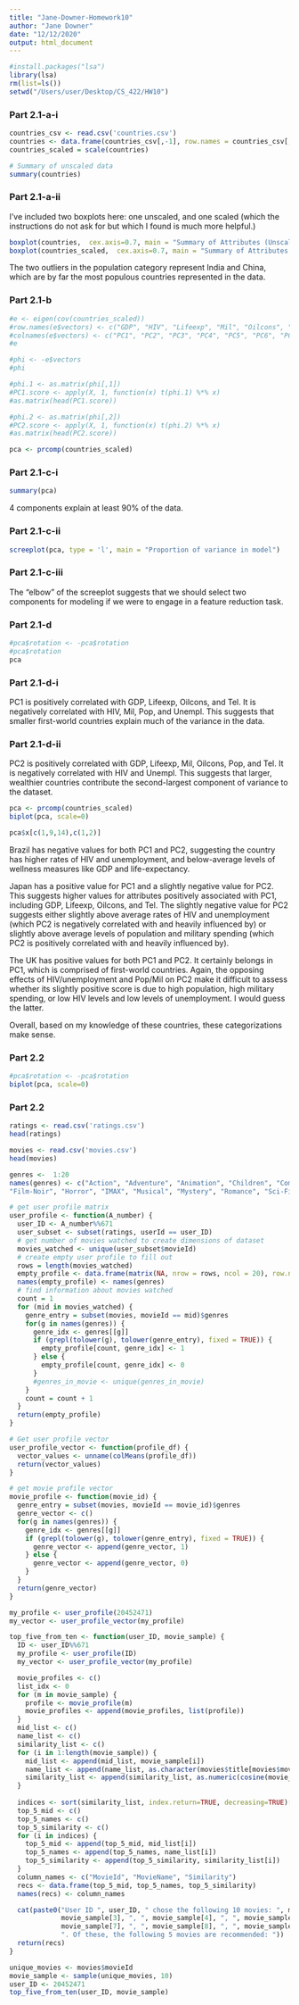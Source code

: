 ```yaml
---
title: "Jane-Downer-Homework10"
author: "Jane Downer"
date: "12/12/2020"
output: html_document
---
```


```r
#install.packages("lsa")
library(lsa)
rm(list=ls())
setwd("/Users/user/Desktop/CS_422/HW10")
```

### Part 2.1-a-i
```r
countries_csv <- read.csv('countries.csv')
countries <- data.frame(countries_csv[,-1], row.names = countries_csv[,1])
countries_scaled = scale(countries)

# Summary of unscaled data
summary(countries)
```



### Part 2.1-a-ii
I've included two boxplots here: one unscaled, and one scaled (which the instructions do not ask for but which I found is much more helpful.)
```r
boxplot(countries,  cex.axis=0.7, main = "Summary of Attributes (Unscaled)", cex.main = 1)
boxplot(countries_scaled,  cex.axis=0.7, main = "Summary of Attributes (Scaled)", cex.main = 1)
```

The two outliers in the population category represent India and China, which are by far the most populous countries represented in the data.

### Part 2.1-b
```r
#e <- eigen(cov(countries_scaled))
#row.names(e$vectors) <- c("GDP", "HIV", "Lifeexp", "Mil", "Oilcons", "Pop", "Tel","Unempl")
#colnames(e$vectors) <- c("PC1", "PC2", "PC3", "PC4", "PC5", "PC6", "PC7", "PC8")
#e

#phi <- -e$vectors
#phi

#phi.1 <- as.matrix(phi[,1])
#PC1.score <- apply(X, 1, function(x) t(phi.1) %*% x)
#as.matrix(head(PC1.score))

#phi.2 <- as.matrix(phi[,2])
#PC2.score <- apply(X, 1, function(x) t(phi.2) %*% x)
#as.matrix(head(PC2.score))

pca <- prcomp(countries_scaled)
```

### Part 2.1-c-i
```r
summary(pca)

```

4 components explain at least 90% of the data.




### Part 2.1-c-ii
```r
screeplot(pca, type = 'l', main = "Proportion of variance in model")
```

### Part 2.1-c-iii
The "elbow" of the screeplot suggests that we should select two components for modeling if we were to engage in a feature reduction task.

### Part 2.1-d
```r
#pca$rotation <- -pca$rotation
#pca$rotation
pca
```

### Part 2.1-d-i
PC1 is positively correlated with GDP, Lifeexp, Oilcons, and Tel. It is negatively correlated with HIV, Mil, Pop, and Unempl. This suggests that smaller first-world countries explain much of the variance in the data.

### Part 2.1-d-ii
PC2 is positively correlated with GDP, Lifeexp, Mil, Oilcons, Pop, and Tel. It is negatively correlated with HIV and Unempl. This suggests that larger, wealthier countries contribute the second-largest component of variance to the dataset.

```r
pca <- prcomp(countries_scaled)
biplot(pca, scale=0)
```


```r
pca$x[c(1,9,14),c(1,2)]
```

Brazil has negative values for both PC1 and PC2, suggesting the country has higher rates of HIV and unemployment, and below-average levels of wellness measures like GDP and life-expectancy.

Japan has a positive value for PC1 and a slightly negative value for PC2. This suggests higher values for attributes positively associated with PC1, including GDP, Lifeexp, Oilcons, and Tel. The slightly negative value for PC2 suggests either slightly above average rates of HIV and unemployment (which PC2 is negatively correlated with and heavily influenced by) or slightly above average levels of population and military spending (which PC2 is positively correlated with and heavily influenced by).

The UK has positive values for both PC1 and PC2. It certainly belongs in PC1, which is comprised of first-world countries. Again, the opposing effects of HIV/unemployment and Pop/Mil on PC2 make it difficult to assess whether its slightly positive score is due to high population, high military spending, or low HIV levels and low levels of unemployment. I would guess the latter.

Overall, based on my knowledge of these countries, these categorizations make sense.


### Part 2.2
```r
#pca$rotation <- -pca$rotation
biplot(pca, scale=0)
```


### Part 2.2
```r
ratings <- read.csv('ratings.csv')
head(ratings)

movies <- read.csv('movies.csv')
head(movies)

genres <-  1:20
names(genres) <- c("Action", "Adventure", "Animation", "Children", "Comedy", "Crime", "Documentary", "Drama", "Fantasy",
"Film-Noir", "Horror", "IMAX", "Musical", "Mystery", "Romance", "Sci-Fi", "Thriller", "War", "Western", "(no genres listed)")
```


```r
# get user profile matrix
user_profile <- function(A_number) {
  user_ID <- A_number%%671
  user_subset <- subset(ratings, userId == user_ID)
  # get number of movies watched to create dimensions of dataset
  movies_watched <- unique(user_subset$movieId)
  # create empty user profile to fill out
  rows = length(movies_watched)
  empty_profile <- data.frame(matrix(NA, nrow = rows, ncol = 20), row.names = movies_watched)
  names(empty_profile) <- names(genres)
  # find information about movies watched
  count = 1
  for (mid in movies_watched) {
    genre_entry = subset(movies, movieId == mid)$genres
    for(g in names(genres)) {
      genre_idx <- genres[[g]]
      if (grepl(tolower(g), tolower(genre_entry), fixed = TRUE)) {
        empty_profile[count, genre_idx] <- 1
      } else {
        empty_profile[count, genre_idx] <- 0
      }
      #genres_in_movie <- unique(genres_in_movie)
    }
    count = count + 1
  }
  return(empty_profile)
}

# Get user profile vector
user_profile_vector <- function(profile_df) {
  vector_values <- unname(colMeans(profile_df))
  return(vector_values)
}
```


```r
# get movie profile vector
movie_profile <- function(movie_id) {
  genre_entry = subset(movies, movieId == movie_id)$genres
  genre_vector <- c()
  for(g in names(genres)) {
    genre_idx <- genres[[g]]
    if (grepl(tolower(g), tolower(genre_entry), fixed = TRUE)) {
      genre_vector <- append(genre_vector, 1)
    } else {
      genre_vector <- append(genre_vector, 0)
    }
  }
  return(genre_vector)
}
```


```r
my_profile <- user_profile(20452471)
my_vector <- user_profile_vector(my_profile)
```


```r
top_five_from_ten <- function(user_ID, movie_sample) {
  ID <- user_ID%%671
  my_profile <- user_profile(ID)
  my_vector <- user_profile_vector(my_profile)

  movie_profiles <- c()
  list_idx <- 0
  for (m in movie_sample) {
    profile <- movie_profile(m)
    movie_profiles <- append(movie_profiles, list(profile))
  }
  mid_list <- c()
  name_list <- c()
  similarity_list <- c()
  for (i in 1:length(movie_sample)) {
    mid_list <- append(mid_list, movie_sample[i])
    name_list <- append(name_list, as.character(movies$title[movies$movieId == movie_sample[i]]))
    similarity_list <- append(similarity_list, as.numeric(cosine(movie_profiles[[i]], my_vector)))
  }
  
  indices <- sort(similarity_list, index.return=TRUE, decreasing=TRUE)[[2]][1:5]
  top_5_mid <- c()
  top_5_names <- c()
  top_5_similarity <- c()
  for (i in indices) {
    top_5_mid <- append(top_5_mid, mid_list[i])
    top_5_names <- append(top_5_names, name_list[i])
    top_5_similarity <- append(top_5_similarity, similarity_list[i])
  }
  column_names <- c("MovieId", "MovieName", "Similarity")
  recs <- data.frame(top_5_mid, top_5_names, top_5_similarity)
  names(recs) <- column_names

  cat(paste0("User ID ", user_ID, " chose the following 10 movies: ", movie_sample[1], ", ", movie_sample[2], ", ",
             movie_sample[3], ", ", movie_sample[4], ", ", movie_sample[5], ", ",movie_sample[6], ", ",
             movie_sample[7], ", ", movie_sample[8], ", ", movie_sample[9], ", ",movie_sample[10],
             ". Of these, the following 5 movies are recommended: "))
  return(recs)
}
```

```r
unique_movies <- movies$movieId
movie_sample <- sample(unique_movies, 10)
user_ID <- 20452471
top_five_from_ten(user_ID, movie_sample)
```

